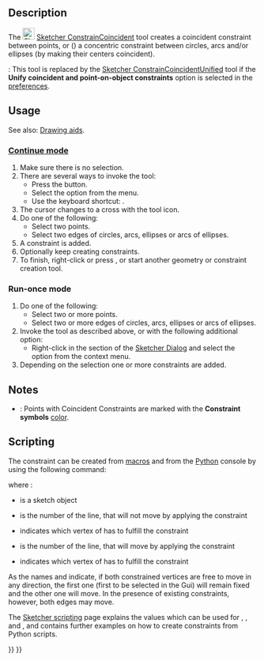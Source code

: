 <languages/>
<translate>

<!--T:37-->
{{Docnav
|[[Sketcher_ConstrainCoincidentUnified|Coincident Constraint (unified)]]
|[[Sketcher_ConstrainPointOnObject|Point-On-Object Constraint]]
|[[Sketcher_Workbench|Sketcher]]
|IconL=Sketcher_ConstrainCoincidentUnified.svg
|IconR=Constraint_PointOnObject.svg
|IconC=Workbench_Sketcher.svg
}}

<!--T:1-->
{{GuiCommand
|Name=Sketcher ConstrainCoincident
|MenuLocation=Sketch → Constraints → Coincident Constraint
|Workbenches=[[Sketcher_Workbench|Sketcher]]
|Shortcut={{KEY|C}}
|SeeAlso=[[Sketcher_ConstrainCoincidentUnified|Sketcher ConstrainCoincidentUnified]], [[Sketcher_ConstrainPointOnObject|Sketcher ConstrainPointOnObject]]
}}

==Description== <!--T:40--> 

<!--T:47-->
The [[Image:Sketcher_ConstrainCoincident.svg|24px]] [[Sketcher_ConstrainCoincident|Sketcher ConstrainCoincident]] tool creates a coincident constraint between points, or ({{Version|0.21}}) a concentric constraint between circles, arcs and/or ellipses (by making their centers coincident).

<!--T:49-->
{{Version|1.0}}: This tool is replaced by the [[Sketcher_ConstrainCoincidentUnified|Sketcher ConstrainCoincidentUnified]] tool if the '''Unify coincident and point-on-object constraints''' option is selected in the [[Sketcher_Preferences#General|preferences]].

==Usage== <!--T:41-->

<!--T:50-->
See also: [[Sketcher_Workbench#Drawing_aids|Drawing aids]].

===[[Sketcher_Workbench#Continue_modes|Continue mode]]=== <!--T:51-->

<!--T:48-->
# Make sure there is no selection.
# There are several ways to invoke the tool: 
#* Press the {{Button|[[Image:Sketcher_ConstrainCoincident.svg|16px]] [[Sketcher_ConstrainCoincident|Coincident Constraint]]}} button.
#* Select the {{MenuCommand|Sketch → Constraints → [[Image:Sketcher_ConstrainCoincident.svg|16px]] Coincident Constraint}} option from the menu.
#* Use the keyboard shortcut: {{KEY|C}}.
# The cursor changes to a cross with the tool icon.
# Do one of the following:
#* Select two points.
#* Select two edges of circles, arcs, ellipses or arcs of ellipses.
# A constraint is added.
# Optionally keep creating constraints.
# To finish, right-click or press {{KEY|Esc}}, or start another geometry or constraint creation tool.

===Run-once mode=== <!--T:52-->

<!--T:53-->
# Do one of the following:
#* Select two or more points.
#* Select two or more edges of circles, arcs, ellipses or arcs of ellipses.
# Invoke the tool as described above, or with the following additional option:
#* Right-click in the {{MenuCommand|Elements}} section of the [[Sketcher_Dialog|Sketcher Dialog]] and select the {{MenuCommand|[[Image:Sketcher_ConstrainCoincident.svg|16px]] Coincident Constraint}} option from the context menu.
# Depending on the selection one or more constraints are added.

==Notes== <!--T:54-->

<!--T:55-->
* {{Version|1.0}}: Points with Coincident Constraints are marked with the '''Constraint symbols''' [[Sketcher_Preferences#Display|color]].

==Scripting== <!--T:14-->

<!--T:44-->
The constraint can be created from [[Macros|macros]] and from the [[Python|Python]] console by using the following command:

</translate>
{{Code|code=Sketch.addConstraint(Sketcher.Constraint('Coincident',LineFixed,PointOfLineFixed,LineMoving,PointOfLineMoving)) }}
<translate>

<!--T:9-->
where :
* {{incode|Sketch}} is a sketch object
* {{incode|LineFixed}} is the number of the line, that will not move  by applying the constraint
* {{incode|PointOfLineFixed}} indicates which vertex of {{incode|LineFixed}} has to fulfill the constraint
* {{incode|LineMoving}} is the number of the line, that will move by applying the constraint
* {{incode|PointOfLineMoving}} indicates which vertex of {{incode|LineMoving}} has to fulfill the constraint

<!--T:45-->
As the names {{incode|LineFixed}} and {{incode|LineMoving}} indicate, if both constrained vertices are free to move in any direction, the first one (first to be selected in the Gui) will remain fixed and the other one will move. In the presence of existing constraints, however, both edges may move.

<!--T:46-->
The [[Sketcher_scripting|Sketcher scripting]] page explains the values which can be used for {{incode|LineFixed}}, {{incode|PointOfLineFixed}}, {{incode|LineMoving}} and {{incode|PointOfLineMoving}}, and contains further examples on how to create constraints from Python scripts.


<!--T:33-->
{{Docnav
|[[Sketcher_ConstrainCoincidentUnified|Coincident Constraint (unified)]]
|[[Sketcher_ConstrainPointOnObject|Point-On-Object Constraint]]
|[[Sketcher_Workbench|Sketcher]]
|IconL=Sketcher_ConstrainCoincidentUnified.svg
|IconR=Constraint_PointOnObject.svg
|IconC=Workbench_Sketcher.svg
}}

</translate>
{{Sketcher_Tools_navi{{#translation:}}}}
{{Userdocnavi{{#translation:}}}}